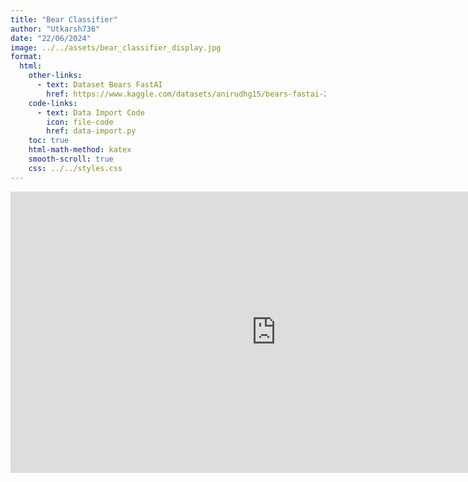```yaml
---
title: "Bear Classifier"
author: "Utkarsh736"
date: "22/06/2024"
image: ../../assets/bear_classifier_display.jpg
format:
  html:
    other-links:
      - text: Dataset Bears FastAI
        href: https://www.kaggle.com/datasets/anirudhg15/bears-fastai-2021
    code-links:
      - text: Data Import Code
        icon: file-code
        href: data-import.py
    toc: true
    html-math-method: katex
    smooth-scroll: true
    css: ../../styles.css
---
```


:::{.column-screen}
<iframe
	src="https://utkarsh736-bearify.hf.space"
	frameborder="0"
	width="850"
	height="450"
></iframe>
<gradio-app space="Utkarsh736/Bearify"></gradio-app>
:::